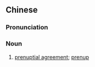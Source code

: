 {{also|婚前协议}}
==Chinese==
{{zh-forms|s=婚前协议|type=22}}

===Pronunciation===
{{zh-pron
|m=hūnqián xiéyì
|c=fan1 cin4 hip3 ji5
|cat=n
}}

===Noun===
{{zh-noun}}

# [[prenuptial agreement]]; [[prenup]]